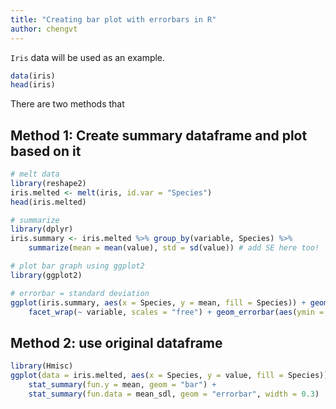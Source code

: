 ```yaml
---
title: "Creating bar plot with errorbars in R"
author: chengvt
---
```

`Iris` data will be used as an example. 

```r
data(iris)
head(iris)
```

There are two methods that 

## Method 1: Create summary dataframe and plot based on it
```r
# melt data
library(reshape2)
iris.melted <- melt(iris, id.var = "Species")
head(iris.melted)

# summarize
library(dplyr)
iris.summary <- iris.melted %>% group_by(variable, Species) %>% 
    summarize(mean = mean(value), std = sd(value)) # add SE here too!

# plot bar graph using ggplot2
library(ggplot2)

# errorbar = standard deviation
ggplot(iris.summary, aes(x = Species, y = mean, fill = Species)) + geom_bar(stat = "identity") +
    facet_wrap(~ variable, scales = "free") + geom_errorbar(aes(ymin = mean + std, ymax = mean - std), width = 0.3)
```

## Method 2: use original dataframe

```r
library(Hmisc)
ggplot(data = iris.melted, aes(x = Species, y = value, fill = Species)) + facet_wrap(~ variable, scales = "free") +
    stat_summary(fun.y = mean, geom = "bar") +
    stat_summary(fun.data = mean_sdl, geom = "errorbar", width = 0.3) 
```